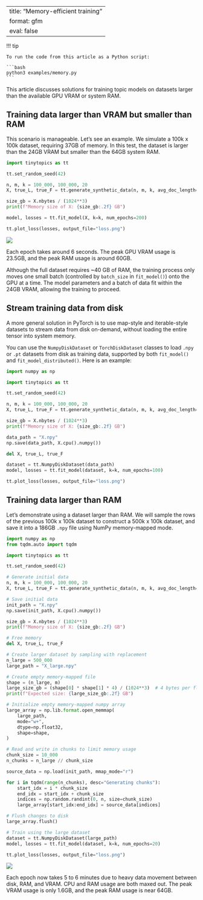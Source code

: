 <!-- `.md` and `.py` files are generated from the `.qmd` file. Please edit that file. -->

---
title: "Memory-efficient training"
format: gfm
eval: false
---

!!! tip

    To run the code from this article as a Python script:

    ```bash
    python3 examples/memory.py
    ```

This article discusses solutions for training topic models on datasets
larger than the available GPU VRAM or system RAM.

## Training data larger than VRAM but smaller than RAM

This scenario is manageable. Let's see an example.
We simulate a 100k x 100k dataset, requiring 37GB of memory.
In this test, the dataset is larger than the 24GB VRAM but smaller than
the 64GB system RAM.

```python
import tinytopics as tt

tt.set_random_seed(42)

n, m, k = 100_000, 100_000, 20
X, true_L, true_F = tt.generate_synthetic_data(n, m, k, avg_doc_length=256 * 256)

size_gb = X.nbytes / (1024**3)
print(f"Memory size of X: {size_gb:.2f} GB")

model, losses = tt.fit_model(X, k=k, num_epochs=200)

tt.plot_loss(losses, output_file="loss.png")
```

![](images/memory/usage-100k-100k.png)

Each epoch takes around 6 seconds. The peak GPU VRAM usage is 23.5GB,
and the peak RAM usage is around 60GB.

Although the full dataset requires ~40 GB of RAM, the training process only
moves one small batch (controlled by `batch_size` in `fit_model()`) onto the
GPU at a time. The model parameters and a batch of data fit within the 24GB
VRAM, allowing the training to proceed.

## Stream training data from disk

A more general solution in PyTorch is to use map-style and iterable-style
datasets to stream data from disk on-demand, without loading the entire
tensor into system memory.

You can use the `NumpyDiskDataset` or `TorchDiskDataset` classes to load
`.npy` or `.pt` datasets from disk as training data, supported by both
`fit_model()` and `fit_model_distributed()`. Here is an example:

```python
import numpy as np

import tinytopics as tt

tt.set_random_seed(42)

n, m, k = 100_000, 100_000, 20
X, true_L, true_F = tt.generate_synthetic_data(n, m, k, avg_doc_length=256 * 256)

size_gb = X.nbytes / (1024**3)
print(f"Memory size of X: {size_gb:.2f} GB")

data_path = "X.npy"
np.save(data_path, X.cpu().numpy())

del X, true_L, true_F

dataset = tt.NumpyDiskDataset(data_path)
model, losses = tt.fit_model(dataset, k=k, num_epochs=100)

tt.plot_loss(losses, output_file="loss.png")
```

## Training data larger than RAM

Let's demonstrate using a dataset larger than RAM. We will sample the rows of
the previous 100k x 100k dataset to construct a 500k x 100k dataset,
and save it into a 186GB `.npy` file using NumPy memory-mapped mode.

```python
import numpy as np
from tqdm.auto import tqdm

import tinytopics as tt

tt.set_random_seed(42)

# Generate initial data
n, m, k = 100_000, 100_000, 20
X, true_L, true_F = tt.generate_synthetic_data(n, m, k, avg_doc_length=256 * 256)

# Save initial data
init_path = "X.npy"
np.save(init_path, X.cpu().numpy())

size_gb = X.nbytes / (1024**3)
print(f"Memory size of X: {size_gb:.2f} GB")

# Free memory
del X, true_L, true_F

# Create larger dataset by sampling with replacement
n_large = 500_000
large_path = "X_large.npy"

# Create empty memory-mapped file
shape = (n_large, m)
large_size_gb = (shape[0] * shape[1] * 4) / (1024**3)  # 4 bytes per float32
print(f"Expected size: {large_size_gb:.2f} GB")

# Initialize empty memory-mapped numpy array
large_array = np.lib.format.open_memmap(
    large_path,
    mode="w+",
    dtype=np.float32,
    shape=shape,
)

# Read and write in chunks to limit memory usage
chunk_size = 10_000
n_chunks = n_large // chunk_size

source_data = np.load(init_path, mmap_mode="r")

for i in tqdm(range(n_chunks), desc="Generating chunks"):
    start_idx = i * chunk_size
    end_idx = start_idx + chunk_size
    indices = np.random.randint(0, n, size=chunk_size)
    large_array[start_idx:end_idx] = source_data[indices]

# Flush changes to disk
large_array.flush()

# Train using the large dataset
dataset = tt.NumpyDiskDataset(large_path)
model, losses = tt.fit_model(dataset, k=k, num_epochs=20)

tt.plot_loss(losses, output_file="loss.png")
```

![](images/memory/usage-500k-100k.png)

Each epoch now takes 5 to 6 minutes due to heavy data movement between disk,
RAM, and VRAM. CPU and RAM usage are both maxed out. The peak VRAM usage is
only 1.6GB, and the peak RAM usage is near 64GB.
